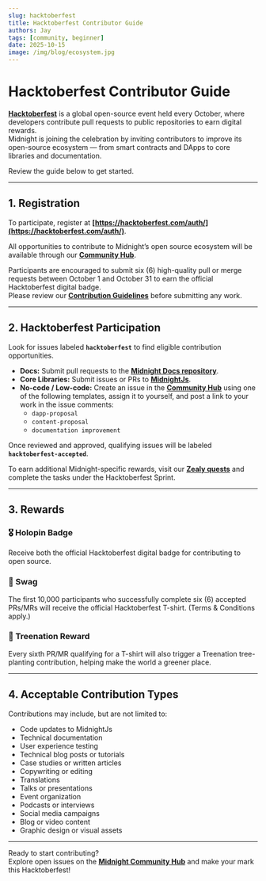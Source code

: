 ```yaml
---
slug: hacktoberfest
title: Hacktoberfest Contributor Guide
authors: Jay
tags: [community, beginner]
date: 2025-10-15
image: /img/blog/ecosystem.jpg
---
```


# Hacktoberfest Contributor Guide

**[Hacktoberfest](https://hacktoberfest.com)** is a global open-source event held every October, where developers contribute pull requests to public repositories to earn digital rewards.  
Midnight is joining the celebration by inviting contributors to improve its open-source ecosystem — from smart contracts and DApps to core libraries and documentation.  

Review the guide below to get started.

---

## 1. Registration

To participate, register at **[https://hacktoberfest.com/auth/](https://hacktoberfest.com/auth/)**.

All opportunities to contribute to Midnight’s open source ecosystem will be available through our **[Community Hub](https://github.com/midnightntwrk/community-hub)**.

Participants are encouraged to submit six (6) high-quality pull or merge requests between October 1 and October 31 to earn the official Hacktoberfest digital badge.  
Please review our **[Contribution Guidelines](https://github.com/midnightntwrk/community-hub/blob/main/CONTRIBUTING.md)** before submitting any work.

---

## 2. Hacktoberfest Participation

Look for issues labeled **`hacktoberfest`** to find eligible contribution opportunities.

- **Docs:** Submit pull requests to the **[Midnight Docs repository](https://github.com/midnightntwrk/midnight-docs)**.
- **Core Libraries:** Submit issues or PRs to **[MidnightJs](https://github.com/midnightntwrk/midnight-js)**.
- **No-code / Low-code:** Create an issue in the **[Community Hub](https://github.com/midnightntwrk/community-hub)** using one of the following templates, assign it to yourself, and post a link to your work in the issue comments:
  - `dapp-proposal`
  - `content-proposal`
  - `documentation improvement`

Once reviewed and approved, qualifying issues will be labeled **`hacktoberfest-accepted`**.

To earn additional Midnight-specific rewards, visit our **[Zealy quests](https://zealy.io/cw/midnightnetwork/questboard/)** and complete the tasks under the Hacktoberfest Sprint.

---

## 3. Rewards

### 🎖️ Holopin Badge
Receive both the official Hacktoberfest digital badge for contributing to open source.

### 👕 Swag
The first 10,000 participants who successfully complete six (6) accepted PRs/MRs will receive the official Hacktoberfest T-shirt. (Terms & Conditions apply.)

### 🌳 Treenation Reward
Every sixth PR/MR qualifying for a T-shirt will also trigger a Treenation tree-planting contribution, helping make the world a greener place.

---

## 4. Acceptable Contribution Types

Contributions may include, but are not limited to:

- Code updates to MidnightJs
- Technical documentation
- User experience testing
- Technical blog posts or tutorials
- Case studies or written articles
- Copywriting or editing
- Translations
- Talks or presentations
- Event organization
- Podcasts or interviews
- Social media campaigns
- Blog or video content
- Graphic design or visual assets

---

Ready to start contributing?  
Explore open issues on the **[Midnight Community Hub](https://github.com/midnightntwrk/community-hub)** and make your mark this Hacktoberfest!